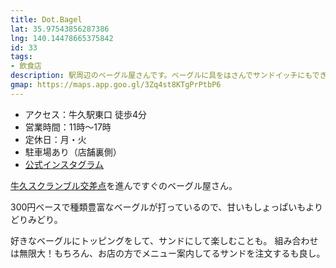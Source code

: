 ```yaml
---
title: Dot.Bagel
lat: 35.97543856287386
lng: 140.14478665375842
id: 33
tags:
- 飲食店
description: 駅周辺のベーグル屋さんです。ベーグルに具をはさんでサンドイッチにもできます。
gmap: https://maps.app.goo.gl/3Zq4st8KTgPrPtbP6
---
```


<LinkedImage 
  src="/images/photos/dot_bagel-entrance.jpg"
  href="/photo_pages/dot_bagel-entrance"
  aspectRatio="16/9"
  focus="40%"
/>

- アクセス：牛久駅東口 徒歩4分
- 営業時間：11時～17時
- 定休日：月・火
- 駐車場あり（店舗裏側）
- [公式インスタグラム](https://instagram.com/dot.bagel)

[牛久スクランブル交差点](/spot_note/scrumble)を進んですぐのベーグル屋さん。

300円ベースで種類豊富なベーグルが打っているので、甘いもしょっぱいもよりどりみどり。

好きなベーグルにトッピングをして、サンドにして楽しむことも。
組み合わせは無限大！もちろん、お店の方でメニュー案内してるサンドを注文するも良し。

